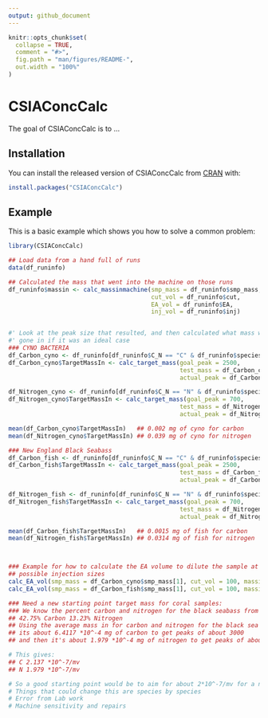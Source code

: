 ```yaml
---
output: github_document
---
```


<!-- README.md is generated from README.Rmd. Please edit that file -->

```r
knitr::opts_chunk$set(
  collapse = TRUE,
  comment = "#>",
  fig.path = "man/figures/README-",
  out.width = "100%"
)
```

# CSIAConcCalc

<!-- badges: start -->
<!-- badges: end -->

The goal of CSIAConcCalc is to ...

## Installation

You can install the released version of CSIAConcCalc from [CRAN](https://CRAN.R-project.org) with:

``` r
install.packages("CSIAConcCalc")
```

## Example

This is a basic example which shows you how to solve a common problem:

```r
library(CSIAConcCalc)

## Load data from a hand full of runs
data(df_runinfo)

## Calculated the mass that went into the machine on those runs
df_runinfo$massin <- calc_massinmachine(smp_mass = df_runinfo$smp_mass, 
                                        cut_vol = df_runinfo$cut, 
                                        EA_vol = df_runinfo$EA, 
                                        inj_vol = df_runinfo$inj)



```
```r
#' Look at the peak size that resulted, and then calculated what mass would have
#' gone in if it was an ideal case
### CYNO BACTERIA
df_Carbon_cyno <- df_runinfo[df_runinfo$C_N == "C" & df_runinfo$species =="cyno", ]
df_Carbon_cyno$TargetMassIn <- calc_target_mass(goal_peak = 2500, 
                                                test_mass = df_Carbon_cyno$massin, 
                                                actual_peak = df_Carbon_cyno$peak_average)

df_Nitrogen_cyno <- df_runinfo[df_runinfo$C_N == "N" & df_runinfo$species =="cyno", ]
df_Nitrogen_cyno$TargetMassIn <- calc_target_mass(goal_peak = 700, 
                                                test_mass = df_Nitrogen_cyno$massin, 
                                                actual_peak = df_Nitrogen_cyno$peak_average)

mean(df_Carbon_cyno$TargetMassIn)   ## 0.002 mg of cyno for carbon 
mean(df_Nitrogen_cyno$TargetMassIn) ## 0.039 mg of cyno for nitrogen 

### New England Black Seabass
df_Carbon_fish <- df_runinfo[df_runinfo$C_N == "C" & df_runinfo$species =="fish", ]
df_Carbon_fish$TargetMassIn <- calc_target_mass(goal_peak = 2500, 
                                                test_mass = df_Carbon_fish$massin, 
                                                actual_peak = df_Carbon_fish$peak_average)

df_Nitrogen_fish <- df_runinfo[df_runinfo$C_N == "N" & df_runinfo$species =="fish", ]
df_Nitrogen_fish$TargetMassIn <- calc_target_mass(goal_peak = 700, 
                                                test_mass = df_Nitrogen_fish$massin, 
                                                actual_peak = df_Nitrogen_fish$peak_average)

mean(df_Carbon_fish$TargetMassIn)   ## 0.0015 mg of fish for carbon 
mean(df_Nitrogen_fish$TargetMassIn) ## 0.0314 mg of fish for nitrogen 




```


```r


### Example for how to calculate the EA volume to dilute the sample at all 
## possible injection sizes
calc_EA_vol(smp_mass = df_Carbon_cyno$smp_mass[1], cut_vol = 100, massinmachine = 0.002)
calc_EA_vol(smp_mass = df_Carbon_fish$smp_mass[1], cut_vol = 100, massinmachine = 0.0015)


```



```r

### Need a new starting point target mass for coral samples: 
### We know the percent carbon and nitrogen for the black seabass from bulk data 
## 42.75% Carbon 13.23% Nitrogen 
## Using the average mass in for carbon and nitrogen for the black sea bass we see
## its about 6.4117 *10^-4 mg of carbon to get peaks of about 3000
## and then it's about 1.979 *10^-4 mg of nitrogen to get peaks of about 1000

# This gives:
## C 2.137 *10^-7/mv
## N 1.979 *10^-7/mv

# So a good starting point would be to aim for about 2*10^-7/mv for a new species 
# Things that could change this are species by species
# Error from Lab work 
# Machine sensitivity and repairs 

```
